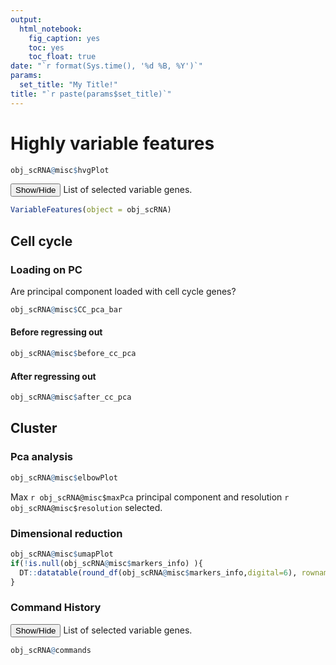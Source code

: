 ```yaml
---
output: 
  html_notebook: 
    fig_caption: yes
    toc: yes
    toc_float: true
date: "`r format(Sys.time(), '%d %B, %Y')`"    
params:
  set_title: "My Title!"
title: "`r paste(params$set_title)`"
---
```


# Highly variable features

```r
obj_scRNA@misc$hvgPlot
```

<button class="btn btn-primary" data-toggle="collapse" data-target="#BlockName"> Show/Hide </button>  List of selected variable genes.
<div id="BlockName" class="collapse">  

```r
VariableFeatures(object = obj_scRNA)
```

</div>   
   
## Cell cycle

### Loading on PC

Are principal component loaded with cell cycle genes?

```r
obj_scRNA@misc$CC_pca_bar
```

#### Before regressing out
```r
obj_scRNA@misc$before_cc_pca
```

#### After regressing out
```r
obj_scRNA@misc$after_cc_pca 
```

## Cluster

### Pca analysis
```r
obj_scRNA@misc$elbowPlot
```

Max `r obj_scRNA@misc$maxPca` principal component and resolution `r obj_scRNA@misc$resolution` selected.

### Dimensional reduction

```r
obj_scRNA@misc$umapPlot
if(!is.null(obj_scRNA@misc$markers_info) ){
  DT::datatable(round_df(obj_scRNA@misc$markers_info,digital=6), rownames = FALSE)
}
```

  
  
### Command History

<button class="btn btn-primary" data-toggle="collapse" data-target="#blockHis"> Show/Hide </button>  List of selected variable genes.
<div id="blockHis" class="collapse">  
```r
obj_scRNA@commands
```

</div>
